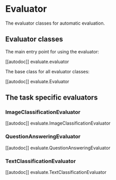 # Evaluator

The evaluator classes for automatic evaluation.

## Evaluator classes

The main entry point for using the evaluator:

[[autodoc]] evaluate.evaluator

The base class for all evaluator classes:

[[autodoc]] evaluate.Evaluator

## The task specific evaluators

### ImageClassificationEvaluator

[[autodoc]] evaluate.ImageClassificationEvaluator

### QuestionAnsweringEvaluator

[[autodoc]] evaluate.QuestionAnsweringEvaluator

### TextClassificationEvaluator

[[autodoc]] evaluate.TextClassificationEvaluator
